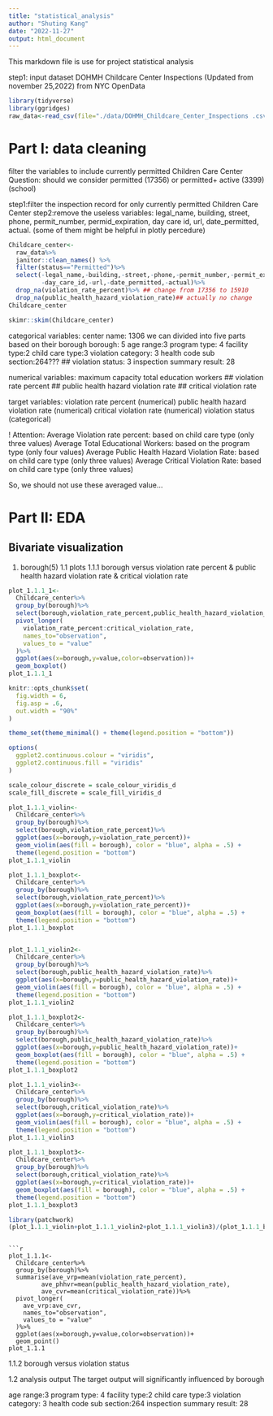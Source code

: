 ```yaml
---
title: "statistical_analysis"
author: "Shuting Kang"
date: "2022-11-27"
output: html_document
---
```


This markdown file is use for project statistical analysis 

step1: input dataset DOHMH Childcare Center Inspections (Updated from november 25,2022) from NYC OpenData 
```r
library(tidyverse)
library(ggridges)
raw_data<-read_csv(file="./data/DOHMH_Childcare_Center_Inspections .csv")
```

# Part I: data cleaning 

filter the variables to include currently permitted Children Care Center
Question: should we consider permitted (17356) or permitted+ active (3399)(school)

step1:filter the inspection record for only currently permitted Children Care Center
step2:remove the useless variables: legal_name, building, street, phone, permit_number, permid_expiration, day care id, url, date_permitted, actual.
(some of them might be helpful in plotly percedure)

```r
Childcare_center<-
  raw_data%>%
  janitor::clean_names() %>%
  filter(status=="Permitted")%>%
  select(-legal_name,-building,-street,-phone,-permit_number,-permit_expiration,
         -day_care_id,-url,-date_permitted,-actual)%>%
  drop_na(violation_rate_percent)%>% ## change from 17356 to 15910
  drop_na(public_health_hazard_violation_rate)## actually no change
Childcare_center
```


```r
skimr::skim(Childcare_center)
```
categorical variables: 
center name: 1306 we can divided into five parts based on their borough 
borough: 5
age range:3
program type: 4
facility type:2
child care type:3
violation category: 3
health code sub section:264???
## violation status: 3
inspection summary result: 28

numerical variables:
maximum capacity
total education workers
## violation rate percent
## public health hazard violation rate
## critical violation rate

target variables:
violation rate percent (numerical)
public health hazard violation rate (numerical)
critical violation rate (numerical)
violation status (categorical) 

! Attention:
Average Violation rate percent: based on child care type (only three values)
Average Total Educational Workers: based on the program type (only four values)
Average Public Health Hazard Violation Rate: based on child care type (only three values)
Average Critical Violation Rate: based on child care type (only three values)

So, we should not use these averaged value...

# Part II: EDA
## Bivariate visualization 

1. borough(5) 
1.1 plots
1.1.1 borough versus violation rate percent & public health hazard violation rate & critical violation rate
```r
plot_1.1.1_1<-
  Childcare_center%>%
  group_by(borough)%>%
  select(borough,violation_rate_percent,public_health_hazard_violation_rate,critical_violation_rate)%>%
  pivot_longer(
    violation_rate_percent:critical_violation_rate,
    names_to="observation",
    values_to = "value"
  )%>%
  ggplot(aes(x=borough,y=value,color=observation))+
  geom_boxplot()
plot_1.1.1_1  
```
```r
knitr::opts_chunk$set(
  fig.width = 6,
  fig.asp = .6,
  out.width = "90%"
)

theme_set(theme_minimal() + theme(legend.position = "bottom"))

options(
  ggplot2.continuous.colour = "viridis",
  ggplot2.continuous.fill = "viridis"
)

scale_colour_discrete = scale_colour_viridis_d
scale_fill_discrete = scale_fill_viridis_d

plot_1.1.1_violin<-
  Childcare_center%>%
  group_by(borough)%>%
  select(borough,violation_rate_percent)%>%
  ggplot(aes(x=borough,y=violation_rate_percent))+
  geom_violin(aes(fill = borough), color = "blue", alpha = .5) + 
  theme(legend.position = "bottom")
plot_1.1.1_violin 

plot_1.1.1_boxplot<-
  Childcare_center%>%
  group_by(borough)%>%
  select(borough,violation_rate_percent)%>%
  ggplot(aes(x=borough,y=violation_rate_percent))+
  geom_boxplot(aes(fill = borough), color = "blue", alpha = .5) + 
  theme(legend.position = "bottom")
plot_1.1.1_boxplot


plot_1.1.1_violin2<-
  Childcare_center%>%
  group_by(borough)%>%
  select(borough,public_health_hazard_violation_rate)%>%
  ggplot(aes(x=borough,y=public_health_hazard_violation_rate))+
  geom_violin(aes(fill = borough), color = "blue", alpha = .5) + 
  theme(legend.position = "bottom")
plot_1.1.1_violin2

plot_1.1.1_boxplot2<-
  Childcare_center%>%
  group_by(borough)%>%
  select(borough,public_health_hazard_violation_rate)%>%
  ggplot(aes(x=borough,y=public_health_hazard_violation_rate))+
  geom_boxplot(aes(fill = borough), color = "blue", alpha = .5) + 
  theme(legend.position = "bottom")
plot_1.1.1_boxplot2

plot_1.1.1_violin3<-
  Childcare_center%>%
  group_by(borough)%>%
  select(borough,critical_violation_rate)%>%
  ggplot(aes(x=borough,y=critical_violation_rate))+
  geom_violin(aes(fill = borough), color = "blue", alpha = .5) + 
  theme(legend.position = "bottom")
plot_1.1.1_violin3

plot_1.1.1_boxplot3<-
  Childcare_center%>%
  group_by(borough)%>%
  select(borough,critical_violation_rate)%>%
  ggplot(aes(x=borough,y=critical_violation_rate))+
  geom_boxplot(aes(fill = borough), color = "blue", alpha = .5) + 
  theme(legend.position = "bottom")
plot_1.1.1_boxplot3

```

```r
library(patchwork)
(plot_1.1.1_violin+plot_1.1.1_violin2+plot_1.1.1_violin3)/(plot_1.1.1_boxplot+plot_1.1.1_boxplot2+plot_1.1.1_boxplot3)
```

```

```r

plot_1.1.1<-
  Childcare_center%>%
  group_by(borough)%>%
  summarise(ave_vrp=mean(violation_rate_percent),
         ave_phhvr=mean(public_health_hazard_violation_rate),
         ave_cvr=mean(critical_violation_rate))%>%
  pivot_longer(
    ave_vrp:ave_cvr,
    names_to="observation",
    values_to = "value"
  )%>%
  ggplot(aes(x=borough,y=value,color=observation))+
  geom_point()
plot_1.1.1
```
1.1.2 borough versus violation status 


1.2 analysis output
The target output will significantly influenced by borough




age range:3
program type: 4
facility type:2
child care type:3
violation category: 3
health code sub section:264
inspection summary result: 28
```r

```
